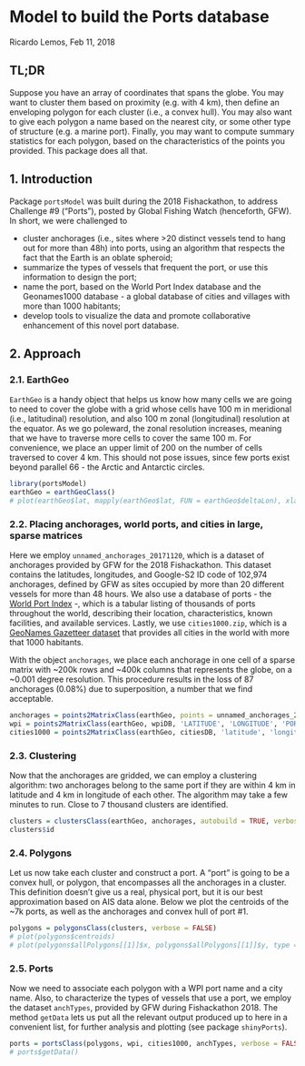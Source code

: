 # Model to build the Ports database

Ricardo Lemos, Feb 11, 2018

## TL;DR

Suppose you have an array of coordinates that spans the globe. You may want to cluster them based on proximity (e.g. with 4 km), then define an enveloping polygon for each cluster (i.e., a convex hull). You may also want to give each polygon a name based on the nearest city, or some other type of structure (e.g. a marine port). Finally, you may want to compute summary statistics for each polygon, based on the characteristics of the points you provided. This package does all that.

## 1. Introduction

Package `portsModel` was built during the 2018 Fishackathon, to address Challenge #9 ("Ports"), posted by Global Fishing Watch (henceforth, GFW). In short,
we were challenged to

- cluster anchorages (i.e., sites where >20 distinct vessels tend to hang out for more than 48h) into ports, using an algorithm that respects the fact that the Earth is an oblate spheroid;
- summarize the types of vessels that frequent the port, or use this information to design the port;
- name the port, based on the World Port Index database and the Geonames1000 database - a global database of cities and villages with more than 1000 habitants;
- develop tools to visualize the data and promote collaborative enhancement of this novel port database.

## 2. Approach

### 2.1. EarthGeo

`EarthGeo` is a handy object that helps us know how many cells we are going to need to cover the globe with a grid whose cells
have 100 m in meridional (i.e., latitudinal) resolution, and also 100 m zonal (longitudinal) resolution at the equator. As we go poleward, the zonal resolution increases, meaning that we have to traverse more cells to cover the same 100 m. For convenience, we place an upper limit of 200 on the number of cells traversed to cover 4 km. This should not pose issues, since few ports exist beyond parallel 66 - the Arctic and Antarctic circles.

```r
library(portsModel)
earthGeo = earthGeoClass()
# plot(earthGeo$lat, mapply(earthGeo$lat, FUN = earthGeo$deltaLon), xlab = 'latitude', ylab = 'nTraverse', xaxp  = c(-90, 90, 6))
```

### 2.2. Placing anchorages, world ports, and cities in large, sparse matrices

Here we employ `unnamed_anchorages_20171120`, which is a dataset of anchorages provided by GFW for the 2018 Fishackathon. This dataset contains the latitudes, longitudes, and Google-S2 ID code of 102,974 anchorages, defined by GFW as sites occupied by more than 20 different vessels for more than 48 hours. 
We also use a database of ports - the [World Port Index](https://msi.nga.mil/MSISiteContent/StaticFiles/NAV_PUBS/WPI/WPI_Shapefile.zip) -, which is a tabular listing of thousands of ports throughout the world, describing their location, characteristics, known facilities, and available services. Lastly, we use `cities1000.zip`, which is a 
[GeoNames Gazetteer dataset](http://download.geonames.org/export/dump/readme.txt) that provides all cities in the world with more that 1000 habitants.

With the object `anchorages`, we place each anchorage in one cell of a sparse matrix with ~200k rows and ~400k columns that represents the globe, on a ~0.001 degree resolution. This procedure results in the loss of 87 anchorages (0.08%) due to superposition, a number that we find acceptable.

```r
anchorages = points2MatrixClass(earthGeo, points = unnamed_anchorages_20171120, latName = 'lat', lonName = 'lon', id = 's2id', country = NULL, verbose = FALSE)
wpi = points2MatrixClass(earthGeo, wpiDB, 'LATITUDE', 'LONGITUDE', 'PORT_NAME', 'COUNTRY', FALSE)
cities1000 = points2MatrixClass(earthGeo, citiesDB, 'latitude', 'longitude', 'name', 'country', FALSE)
```

### 2.3. Clustering

Now that the anchorages are gridded, we can employ a clustering algorithm: two anchorages belong to the same port if they are within 4 km in latitude and 4 km in longitude of each other. The algorithm may take a few minutes to run. Close to 7 thousand clusters are identified.

```r
clusters = clustersClass(earthGeo, anchorages, autobuild = TRUE, verbose = FALSE)
clusters$id
```

### 2.4. Polygons

Let us now take each cluster and construct a port. A "port" is going to be a convex hull, or polygon, that encompasses all the anchorages in a cluster. This definition doesn't give us a real, physical port, but it is our best approximation based on AIS data alone. Below we plot the centroids of the ~7k ports, as well as the anchorages and convex hull of port #1.

```r
polygons = polygonsClass(clusters, verbose = FALSE)
# plot(polygons$centroids)
# plot(polygons$allPolygons[[1]]$x, polygons$allPolygons[[1]]$y, type = 'b', xlab = 'lon', ylab = 'lat')
```


### 2.5. Ports

Now we need to associate each polygon with a WPI port name and a city name. Also, to characterize the types of vessels that use a port, we employ the dataset 
`anchTypes`, provided by GFW during Fishackathon 2018. The method `getData` lets us put all the relevant output produced up to here in a convenient list,
for further analysis and plotting (see package `shinyPorts`).

```r
ports = portsClass(polygons, wpi, cities1000, anchTypes, verbose = FALSE)
# ports$getData()
```


